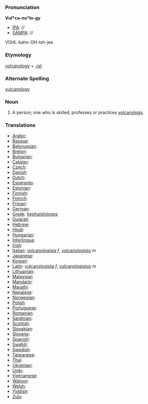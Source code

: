 ===Pronunciation===

'''Vul*ca-no*lo-gy'''
*[[IPA]]: //
*[[SAMPA]]: //
VOHL-kahn-OH-loh-jee
===Etymology===

[[volcanology]] + [[-ist]]
===Alternate Spelling===

[[vulcanology]]
===Noun===

#A person; one who is skilled, professes or practices [[volcanology]]. 

===Translations===

*[[Arabic]]:
*[[Basque]]:
*[[Belorussian]]:
*[[Breton]]:
*[[Bulgarian]]:
*[[Catalan]]:
*[[Czech]]:
*[[Danish]]:
*[[Dutch]]:
*[[Esperanto]]:
*[[Estonian]]:
*[[Finnish]]:
*[[French]]:
*[[Frisian]]:
*[[German]]:
*[[Greek]]: [[hephaistologos]]
*[[Gujarati]]:
*[[Hebrew]]:
*[[Hindi]]:
*[[Hungarian]]:
*[[Interlingua]]:
*[[Irish]]:
*[[Italian]]: [[volcanologista]] ''f'', [[volcanologisto]] ''m''
*[[Japanese]]:
*[[Korean]]:
*[[Latin]]: [[vulcanologista]] ''f'', [[vulcanologistus]] ''m''
*[[Lithuanian]]:
*[[Malaysian]]
*[[Mandarin]]:
*[[Marathi]]:
*[[Nepalese]]:
*[[Norwegian]]:
*[[Polish]]:
*[[Portuguese]]:
*[[Romanian]]:
*[[Sardinian]]:
*[[Scottish]]:
*[[Slovakian]]:
*[[Slovene]]:
*[[Spanish]]:
*[[Swahili]]:
*[[Swedish]]:
*[[Taiwanese]]:
*[[Thai]]:
*[[Ukrainian]]:
*[[Urdu]]:
*[[Vietnamese]]:
*[[Waloon]]:
*[[Welsh]]:
*[[Yiddish]]:
*[[Zulu]]: